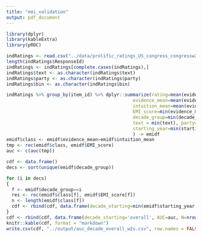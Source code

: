 ```yaml
---
title: "emi_validation"
output: pdf_document
---
```


```r
library(dplyr)
library(kableExtra)
library(pROC)

indRatings <- read.csv("../data/prolific_ratings_US_congress_congressw2v.csv")
length(indRatings$ResponseId)
indRatings <- indRatings[complete.cases(indRatings),]
indRatings$text <- as.character(indRatings$text)
indRatings$party <- as.character(indRatings$party)
indRatings$bin <- as.character(indRatings$bin)

indRatings %>% group_by(item_id) %>% dplyr::summarize(rating=mean(evidence_based-evidence_free),
                                               evidence_mean=mean(evidence_based),
                                               intuition_mean=mean(evidence_free), 
                                               EMI_score=min(evidence_minus_intuition_score),
                                               decade_group=min(decade_group), n=n(),
                                               text = min(text), party=min(party), bin=min(bin),
                                               starting_year=min(starting_year),
                                               ) -> emidf
emidf$class <- emidf$evidence_mean>emidf$intuition_mean
tmp <- roc(emidf$class, emidf$EMI_score)
auc <- c(auc(tmp))

cdf <- data.frame()
decs <- sort(unique(emidf$decade_group))

for (i in decs)
{
  f <- emidf$decade_group==i
  res <- roc(emidf$class[f], emidf$EMI_score[f])
  n <- length(emidf$class[f])
  cdf <- rbind(cdf, data.frame(decade_starting=min(emidf$starting_year[f]), AUC=c(auc(res)), N=n))
}
cdf <- rbind(cdf, data.frame(decade_starting='overall', AUC=auc, N=nrow(emidf)))
knitr::kable(cdf, format = "markdown")
write.csv(cdf, "../output/auc_decade_overall_w2v.csv", row.names = FALSE)
```